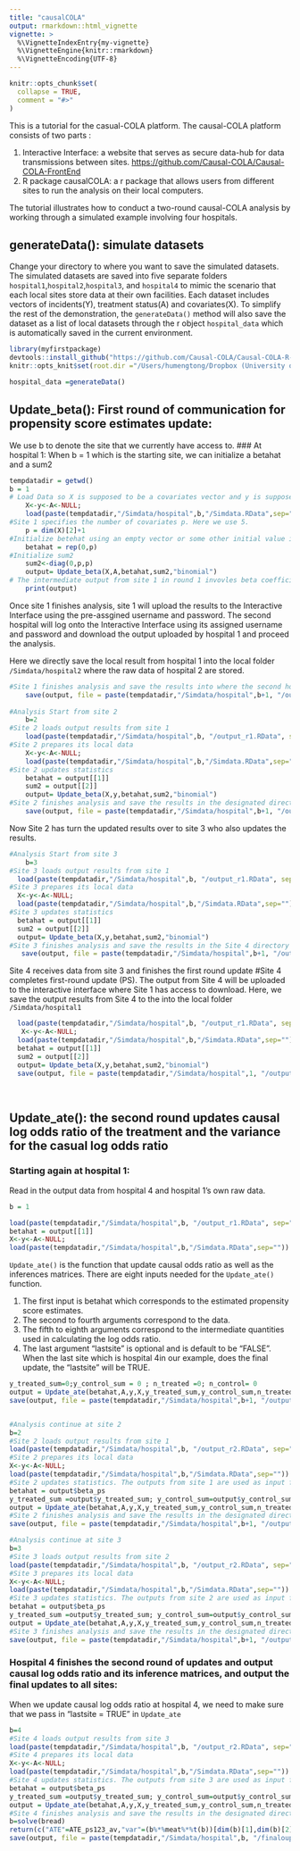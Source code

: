 ```yaml
---
title: "causalCOLA"
output: rmarkdown::html_vignette
vignette: >
  %\VignetteIndexEntry{my-vignette}
  %\VignetteEngine{knitr::rmarkdown}
  %\VignetteEncoding{UTF-8}
---
```


```r
knitr::opts_chunk$set(
  collapse = TRUE,
  comment = "#>"
)
```
This is a tutorial for the casual-COLA platform. The causal-COLA platform consists
of two parts :

1.  Interactive Interface: a website that serves as secure data-hub for data transmissions between sites.
<https://github.com/Causal-COLA/Causal-COLA-FrontEnd>
1.  R package causalCOLA: a r package that allows users from different sites to run the analysis on their local computers.

The tutorial illustrates how to conduct a two-round causal-COLA analysis by working through a simulated example involving four hospitals.

## generateData(): simulate datasets
Change your directory to where you want to save the simulated datasets. The simulated datasets are saved into five separate folders `hospital1`,`hospital2`,`hospital3`, and `hospital4` to mimic the scenario that each local sites store data at their own facilities.
Each dataset includes vectors of incidents(Y), treatment status(A) and covariates(X). To simplify the rest of the demonstration, the `generateData()` method will also save the dataset as a list of local datasets through the r object `hospital_data` which is automatically saved in the current environment.
```r
library(myfirstpackage)
devtools::install_github("https://github.com/Causal-COLA/Causal-COLA-R-Package")
knitr::opts_knit$set(root.dir ="/Users/humengtong/Dropbox (University of Michigan)/from_box/Summer2020/Rpackages/myfirstpackage")
```

```r

hospital_data =generateData()
```
## Update_beta(): First round of communication for propensity score estimates update:
We use b to denote the site that we currently have access to. 
### At hospital 1:
When b = 1 which is the starting site, we can initialize a betahat and a sum2

```r
tempdatadir = getwd()
b = 1
# Load Data so X is supposed to be a covariates vector and y is supposed to be the treatment vector
    X<-y<-A<-NULL;
    load(paste(tempdatadir,"/Simdata/hospital",b,"/Simdata.RData",sep=""))
#Site 1 specifies the number of covariates p. Here we use 5.
    p = dim(X)[2]+1
#Initialize betehat using an empty vector or some other initial value init
    betahat = rep(0,p) 
#Initialize sum2
    sum2<-diag(0,p,p)
    output= Update_beta(X,A,betahat,sum2,"binomial")
# The intermediate output from site 1 in round 1 invovles beta coefficient estimates and Hessian matrices
    print(output)
```

Once site 1 finishes analysis, site 1 will upload the results to the Interactive Interface using the pre-assgined username and password. The second hospital will log onto the Interactive Interface using its assigned username and password and download the output uploaded by hospital 1 and proceed the analysis.

Here we directly save the local result from hospital 1 into the local folder `/Simdata/hospital2` where the raw data of hospital 2 are stored.
```r
#Site 1 finishes analysis and save the results into where the second hospital has access to
    save(output, file = paste(tempdatadir,"/Simdata/hospital",b+1, "/output_r1.RData", sep=""))
    
#Analysis Start from site 2
    b=2
#Site 2 loads output results from site 1
    load(paste(tempdatadir,"/Simdata/hospital",b, "/output_r1.RData", sep=""))
#Site 2 prepares its local data
    X<-y<-A<-NULL;
    load(paste(tempdatadir,"/Simdata/hospital",b,"/Simdata.RData",sep=""))
#Site 2 updates statistics
    betahat = output[[1]]
    sum2 = output[[2]]
    output= Update_beta(X,y,betahat,sum2,"binomial")
#Site 2 finishes analysis and save the results in the designated directory
    save(output, file = paste(tempdatadir,"/Simdata/hospital",b+1, "/output_r1.RData", sep=""))
```
Now Site 2 has turn the updated results over to site 3 who also updates the results.
```r
#Analysis Start from site 3
    b=3
#Site 3 loads output results from site 1
  load(paste(tempdatadir,"/Simdata/hospital",b, "/output_r1.RData", sep=""))
#Site 3 prepares its local data
  X<-y<-A<-NULL;
  load(paste(tempdatadir,"/Simdata/hospital",b,"/Simdata.RData",sep=""))
#Site 3 updates statistics
  betahat = output[[1]]
  sum2 = output[[2]]
  output= Update_beta(X,y,betahat,sum2,"binomial")
#Site 3 finishes analysis and save the results in the Site 4 directory
   save(output, file = paste(tempdatadir,"/Simdata/hospital",b+1, "/output_r1.RData", sep=""))   
```
Site 4 receives data from site 3 and finishes the first round update #Site 4 completes first-round update (PS). The output from Site 4 will be uploaded to the interactive interface where Site 1 has access to download. Here, we save the output results from Site 4 to the into the local folder `/Simdata/hospital1` 
```r
  load(paste(tempdatadir,"/Simdata/hospital",b, "/output_r1.RData", sep=""))
   X<-y<-A<-NULL;
  load(paste(tempdatadir,"/Simdata/hospital",b,"/Simdata.RData",sep=""))
  betahat = output[[1]]
  sum2 = output[[2]]
  output= Update_beta(X,y,betahat,sum2,"binomial")
  save(output, file = paste(tempdatadir,"/Simdata/hospital",1, "/output_r1.RData", sep=""))     
  
  
```
## Update_ate(): the second round updates causal log odds ratio of the treatment and the variance for the casual log odds ratio
### Starting again at hospital 1:
Read in the output data from hospital 4 and hospital 1's own raw data.
```r
b = 1

load(paste(tempdatadir,"/Simdata/hospital",b, "/output_r1.RData", sep=""))
betahat = output[[1]]
X<-y<-A<-NULL;
load(paste(tempdatadir,"/Simdata/hospital",b,"/Simdata.RData",sep=""))
```

`Update_ate()` is the function that update causal odds ratio as well as the inferences matrices. 
There are eight inputs needed for the `Update_ate()` function. 

1. The first input is betahat which corresponds
to the estimated propensity score estimates. 
1. The second to fourth arguments correspond to the data. 
1. The fifth to
eighth arguments correspond to the intermediate quantities used in calculating the log odds ratio.
1. The last argument "lastsite" is optional and is default to be "FALSE". When the last site which is hospital 4in our example, does the final update, the "lastsite" will be TRUE.
```r
y_treated_sum=0;y_control_sum = 0 ; n_treated =0; n_control= 0 
output = Update_ate(betahat,A,y,X,y_treated_sum,y_control_sum,n_treated,n_control)
save(output, file = paste(tempdatadir,"/Simdata/hospital",b+1, "/output_r2.RData", sep=""))     


#Analysis continue at site 2
b=2
#Site 2 loads output results from site 1
load(paste(tempdatadir,"/Simdata/hospital",b, "/output_r2.RData", sep=""))
#Site 2 prepares its local data
X<-y<-A<-NULL;
load(paste(tempdatadir,"/Simdata/hospital",b,"/Simdata.RData",sep=""))
#Site 2 updates statistics. The outputs from site 1 are used as input for `Update_ate()`.
betahat = output$beta_ps
y_treated_sum =output$y_treated_sum; y_control_sum=output$y_control_sum; n_treated = output$n_treated;n_control = output$n_control
output = Update_ate(betahat,A,y,X,y_treated_sum,y_control_sum,n_treated,n_control)
#Site 2 finishes analysis and save the results in the designated directory
save(output, file = paste(tempdatadir,"/Simdata/hospital",b+1, "/output_r2.RData", sep=""))

```

```r
#Analysis continue at site 3
b=3
#Site 3 loads output results from site 2
load(paste(tempdatadir,"/Simdata/hospital",b, "/output_r2.RData", sep=""))
#Site 3 prepares its local data
X<-y<-A<-NULL;
load(paste(tempdatadir,"/Simdata/hospital",b,"/Simdata.RData",sep=""))
#Site 3 updates statistics. The outputs from site 2 are used as input for `Update_ate()`.
betahat = output$beta_ps
y_treated_sum =output$y_treated_sum; y_control_sum=output$y_control_sum; n_treated = output$n_treated;n_control = output$n_control
output = Update_ate(betahat,A,y,X,y_treated_sum,y_control_sum,n_treated,n_control)
#Site 3 finishes analysis and save the results in the designated directory
save(output, file = paste(tempdatadir,"/Simdata/hospital",b+1, "/output_r2.RData", sep=""))
```
### Hospital 4 finishes the second round of updates and output causal log odds ratio and its inference matrices, and output the final updates to all sites:
When we update causal log odds ratio at hospital 4, we need to make sure that we pass in "lastsite = TRUE" in `Update_ate`
```r
b=4
#Site 4 loads output results from site 3
load(paste(tempdatadir,"/Simdata/hospital",b, "/output_r2.RData", sep=""))
#Site 4 prepares its local data
X<-y<-A<-NULL;
load(paste(tempdatadir,"/Simdata/hospital",b,"/Simdata.RData",sep=""))
#Site 4 updates statistics. The outputs from site 3 are used as input for `Update_ate()`.
betahat = output$beta_ps
y_treated_sum =output$y_treated_sum; y_control_sum=output$y_control_sum; n_treated = output$n_treated;n_control = output$n_control
output = Update_ate(betahat,A,y,X,y_treated_sum,y_control_sum,n_treated,n_control,TRUE)
#Site 4 finishes analysis and save the results in the designated directory where every group will have access to.
b=solve(bread)
return(c("ATE"=ATE_ps123_av,"var"=(b%*%meat%*%t(b))[dim(b)[1],dim(b)[2]],"ATE_ps123_av_b1"=ATE_ps123_av_b1))
save(output, file = paste(tempdatadir,"/Simdata/hospital",b, "/finalouput.RData", sep=""))
```

